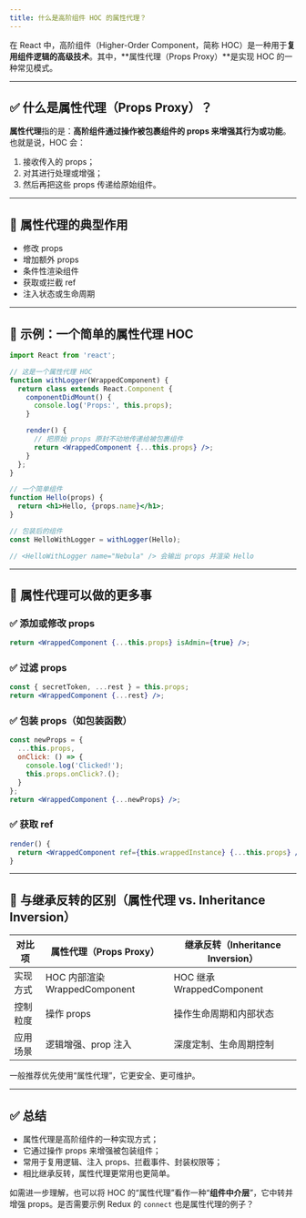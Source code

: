 ```yaml
---
title: 什么是高阶组件 HOC 的属性代理？
---
```


在 React 中，高阶组件（Higher-Order Component，简称 HOC）是一种用于**复用组件逻辑的高级技术**。其中，\*\*属性代理（Props Proxy）\*\*是实现 HOC 的一种常见模式。

---

## ✅ 什么是属性代理（Props Proxy）？

**属性代理**指的是：**高阶组件通过操作被包裹组件的 props 来增强其行为或功能**。也就是说，HOC 会：

1. 接收传入的 props；
2. 对其进行处理或增强；
3. 然后再把这些 props 传递给原始组件。

---

## 🔧 属性代理的典型作用

* 修改 props
* 增加额外 props
* 条件性渲染组件
* 获取或拦截 ref
* 注入状态或生命周期

---

## 🧩 示例：一个简单的属性代理 HOC

```jsx
import React from 'react';

// 这是一个属性代理 HOC
function withLogger(WrappedComponent) {
  return class extends React.Component {
    componentDidMount() {
      console.log('Props:', this.props);
    }

    render() {
      // 把原始 props 原封不动地传递给被包裹组件
      return <WrappedComponent {...this.props} />;
    }
  };
}

// 一个简单组件
function Hello(props) {
  return <h1>Hello, {props.name}</h1>;
}

// 包装后的组件
const HelloWithLogger = withLogger(Hello);

// <HelloWithLogger name="Nebula" /> 会输出 props 并渲染 Hello
```

---

## 🧠 属性代理可以做的更多事

### ✅ 添加或修改 props

```jsx
return <WrappedComponent {...this.props} isAdmin={true} />;
```

### ✅ 过滤 props

```jsx
const { secretToken, ...rest } = this.props;
return <WrappedComponent {...rest} />;
```

### ✅ 包装 props（如包装函数）

```jsx
const newProps = {
  ...this.props,
  onClick: () => {
    console.log('Clicked!');
    this.props.onClick?.();
  }
};
return <WrappedComponent {...newProps} />;
```

### ✅ 获取 ref

```jsx
render() {
  return <WrappedComponent ref={this.wrappedInstance} {...this.props} />;
}
```

---

## 📌 与继承反转的区别（属性代理 vs. Inheritance Inversion）

| 对比项  | 属性代理（Props Proxy）         | 继承反转（Inheritance Inversion） |
| ---- | ------------------------- | --------------------------- |
| 实现方式 | HOC 内部渲染 WrappedComponent | HOC 继承 WrappedComponent     |
| 控制粒度 | 操作 props                  | 操作生命周期和内部状态                 |
| 应用场景 | 逻辑增强、prop 注入              | 深度定制、生命周期控制                 |

一般推荐优先使用“属性代理”，它更安全、更可维护。

---

## ✅ 总结

* 属性代理是高阶组件的一种实现方式；
* 它通过操作 props 来增强被包装组件；
* 常用于复用逻辑、注入 props、拦截事件、封装权限等；
* 相比继承反转，属性代理更常用也更简单。

如需进一步理解，也可以将 HOC 的“属性代理”看作一种“**组件中介层**”，它中转并增强 props。是否需要示例 Redux 的 `connect` 也是属性代理的例子？
